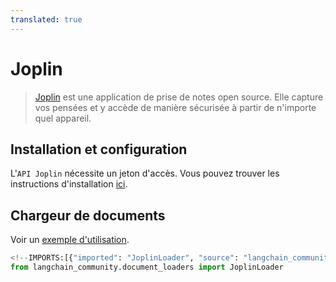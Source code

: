 ```yaml
---
translated: true
---
```


# Joplin

>[Joplin](https://joplinapp.org/) est une application de prise de notes open source. Elle capture vos pensées et y accède de manière sécurisée à partir de n'importe quel appareil.

## Installation et configuration

L'`API Joplin` nécessite un jeton d'accès.
Vous pouvez trouver les instructions d'installation [ici](https://joplinapp.org/api/references/rest_api/).

## Chargeur de documents

Voir un [exemple d'utilisation](/docs/integrations/document_loaders/joplin).

```python
<!--IMPORTS:[{"imported": "JoplinLoader", "source": "langchain_community.document_loaders", "docs": "https://api.python.langchain.com/en/latest/document_loaders/langchain_community.document_loaders.joplin.JoplinLoader.html", "title": "Joplin"}]-->
from langchain_community.document_loaders import JoplinLoader
```
